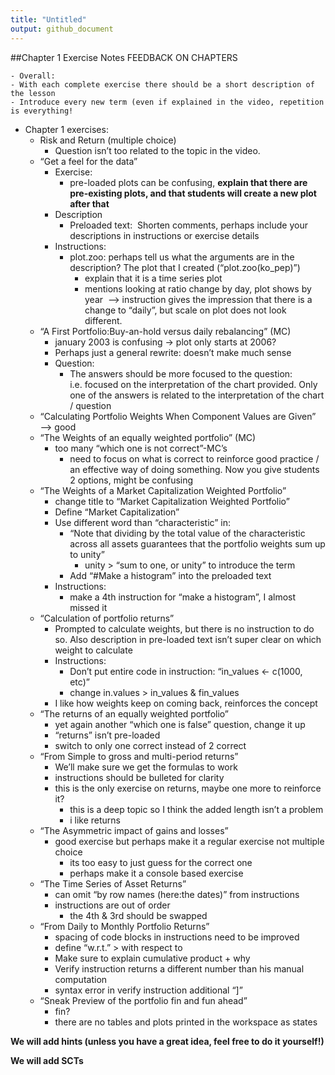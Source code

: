 ```yaml
---
title: "Untitled"
output: github_document
---
```

##Chapter 1 Exercise Notes
FEEDBACK ON CHAPTERS

    - Overall:
    - With each complete exercise there should be a short description of the lesson
    - Introduce every new term (even if explained in the video, repetition is everything!

- Chapter 1 exercises:
    - Risk and Return (multiple choice)
        - Question isn’t too related to the topic in the video. 

    - “Get a feel for the data” 
        - Exercise:
            - pre-loaded plots can be confusing, **explain that there are pre-existing plots, and that students will create a new plot after that**

        - Description
            - Preloaded text:  Shorten comments, perhaps include your descriptions in instructions or exercise details

        - Instructions:
            - plot.zoo: perhaps tell us what the arguments are in the description? The plot that I created (“plot.zoo(ko_pep)”)
                - explain that it is a time series plot
                - mentions looking at ratio change by day, plot shows by year  —&gt; instruction gives the impression that there is a change to “daily”, but scale on plot does not look different.

    - “A First Portfolio:Buy-an-hold versus daily rebalancing” (MC)
        - january 2003 is confusing -&gt; plot only starts at 2006?
        - Perhaps just a general rewrite: doesn’t make much sense
        - Question:
            - The answers should be more focused to the question: i.e. focused on the interpretation of the chart provided. Only one of the answers is related to the interpretation of the chart / question

    - “Calculating Portfolio Weights When Component Values are Given” —&gt; good
    - “The Weights of an equally weighted portfolio” (MC)
        - too many “which one is not correct”-MC’s
            - need to focus on what is correct to reinforce good practice / an effective way of doing something. Now you give students 2 options, might be confusing

    - “The Weights of a Market Capitalization Weighted Portfolio”
        - change title to “Market Capitalization Weighted Portfolio”
        - Define “Market Capitalization”
        - Use different word than “characteristic” in:
            - “Note that dividing by the total value of the characteristic across all assets guarantees that the portfolio weights sum up to unity”
                - unity &gt; “sum to one, or unity” to introduce the term

            - Add “#Make a histogram” into the preloaded text

        - Instructions:
            - make a 4th instruction for “make a histogram”, I almost missed it

    - “Calculation of portfolio returns”
        - Prompted to calculate weights, but there is no instruction to do so. Also description in pre-loaded text isn’t super clear on which weight to calculate
        - Instructions:
            - Don’t put entire code in instruction: “in_values &lt;- c(1000, etc)” 
            - change in.values &gt; in_values & fin_values

        - I like how weights keep on coming back, reinforces the concept

    - “The returns of an equally weighted portfolio”
        - yet again another “which one is false” question, change it up
        - “returns” isn’t pre-loaded
        - switch to only one correct instead of 2 correct

    - “From Simple to gross and multi-period returns”
        - We’ll make sure we get the formulas to work
        - instructions should be bulleted for clarity
        - this is the only exercise on returns, maybe one more to reinforce it?
            - this is a deep topic so I think the added length isn’t a problem
            - i like returns

    - “The Asymmetric impact of gains and losses”
        - good exercise but perhaps make it a regular exercise not multiple choice
            - its too easy to just guess for the correct one
            - perhaps make it a console based exercise

    - “The Time Series of Asset Returns”
        - can omit “by row names (here:the dates)” from instructions
        - instructions are out of order
            - the 4th & 3rd should be swapped

    - “From Daily to Monthly Portfolio Returns”
        - spacing of code blocks in instructions need to be improved
        - define “w.r.t.” &gt; with respect to
        - Make sure to explain cumulative product + why
        - Verify instruction returns a different number than his manual computation
        - syntax error in verify instruction additional “]”

    - “Sneak Preview of the portfolio fin and fun ahead”
        - fin?
        - there are no tables and plots printed in the workspace as states

**We will add hints (unless you have a great idea, feel free to do it yourself!)**

**We will add SCTs**